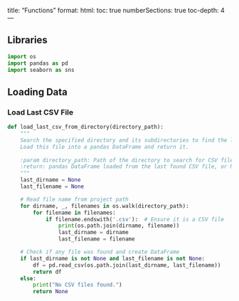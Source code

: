 title: "Functions"
format:
    html:
        toc: true
        numberSections: true
        toc-depth: 4
---

## Libraries
```python
import os
import pandas as pd
import seaborn as sns
```

## Loading Data

### Load Last CSV File
```python
def load_last_csv_from_directory(directory_path):
    """
    Search the specified directory and its subdirectories to find the last CSV file.
    Load this file into a pandas DataFrame and return it.
    
    :param directory_path: Path of the directory to search for CSV files.
    :return: pandas DataFrame loaded from the last found CSV file, or None if none is found.
    """
    last_dirname = None
    last_filename = None

    # Read file name from project path
    for dirname, _, filenames in os.walk(directory_path):
        for filename in filenames:
            if filename.endswith('.csv'):  # Ensure it is a CSV file
                print(os.path.join(dirname, filename))
                last_dirname = dirname
                last_filename = filename

    # Check if any file was found and create DataFrame
    if last_dirname is not None and last_filename is not None:
        df = pd.read_csv(os.path.join(last_dirname, last_filename))
        return df
    else:
        print("No CSV files found.")
        return None
```
